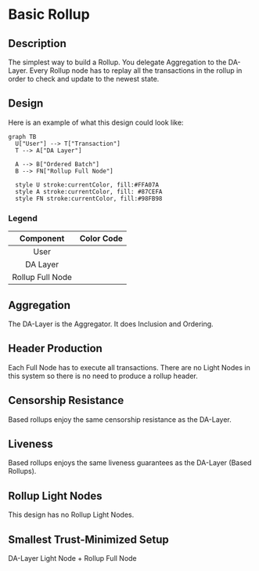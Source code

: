 # Basic Rollup


## Description

The simplest way to build a Rollup. You delegate Aggregation to the DA-Layer. Every Rollup node has to replay all the transactions in the rollup in order to check and update to the newest state.

## Design

Here is an example of what this design could look like:

```mermaid
graph TB
  U["User"] --> T["Transaction"]
  T --> A["DA Layer"]
  
  A --> B["Ordered Batch"]
  B --> FN["Rollup Full Node"]

  style U stroke:currentColor, fill:#FFA07A
  style A stroke:currentColor, fill: #87CEFA
  style FN stroke:currentColor, fill:#98FB98
```

### Legend

| Component | Color Code |
|:-:|:-:|
| User | <ColorSwatch hexValue="FFA07A" /> |
| DA Layer | <ColorSwatch hexValue="87CEFA" /> |
| Rollup Full Node | <ColorSwatch hexValue="98FB98" /> |

## Aggregation

The DA-Layer is the Aggregator. It does Inclusion and Ordering.

## Header Production

Each Full Node has to execute all transactions. There are no Light Nodes in this system so there is no need to produce a rollup header.

## Censorship Resistance

Based rollups enjoy the same censorship resistance as the DA-Layer.

## Liveness

Based rollups enjoys the same liveness guarantees as the DA-Layer (Based Rollups).

## Rollup Light Nodes

This design has no Rollup Light Nodes.

## Smallest Trust-Minimized Setup

DA-Layer Light Node + Rollup Full Node

